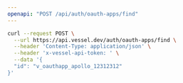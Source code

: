 ```yaml
---
openapi: "POST /api/auth/oauth-apps/find"
---
```


<RequestExample>

```bash Request
curl --request POST \
  --url https://api.vessel.dev/auth/oauth-apps/find \
  --header 'Content-Type: application/json' \
  --header 'x-vessel-api-token: ' \
  --data '{
  "id": "v_oauthapp_apollo_12312312"
}'
```

</RequestExample>
